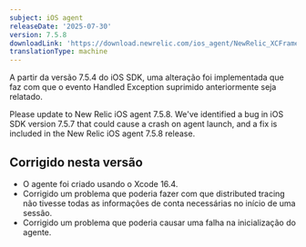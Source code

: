 ```yaml
---
subject: iOS agent
releaseDate: '2025-07-30'
version: 7.5.8
downloadLink: 'https://download.newrelic.com/ios_agent/NewRelic_XCFramework_Agent_7.5.8.zip'
translationType: machine
---
```


<Callout variant="important">
  A partir da versão 7.5.4 do iOS SDK, uma alteração foi implementada que faz com que o evento Handled Exception suprimido anteriormente seja relatado.

  Please update to New Relic iOS agent 7.5.8. We&apos;ve identified a bug in iOS SDK version 7.5.7 that could cause a crash on agent launch, and a fix is included in the New Relic iOS agent 7.5.8 release.
</Callout>

## Corrigido nesta versão

* O agente foi criado usando o Xcode 16.4.
* Corrigido um problema que poderia fazer com que distributed tracing não tivesse todas as informações de conta necessárias no início de uma sessão.
* Corrigido um problema que poderia causar uma falha na inicialização do agente.